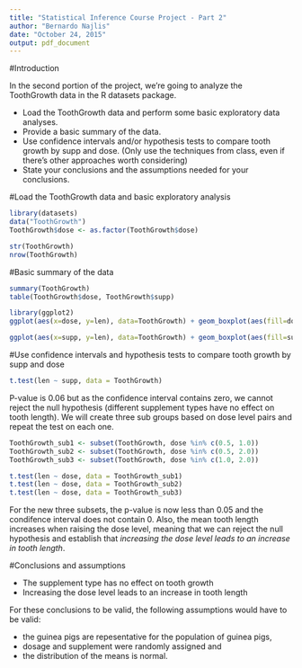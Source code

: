 ```yaml
---
title: "Statistical Inference Course Project - Part 2"
author: "Bernardo Najlis"
date: "October 24, 2015"
output: pdf_document
---
```


#Introduction

In the second portion of the project, we're going to analyze the ToothGrowth data in the R datasets package.

* Load the ToothGrowth data and perform some basic exploratory data analyses.
* Provide a basic summary of the data.
* Use confidence intervals and/or hypothesis tests to compare tooth growth by supp and dose. (Only use the techniques from class, even if there's other approaches worth considering)
* State your conclusions and the assumptions needed for your conclusions. 

#Load the ToothGrowth data and basic exploratory analysis

```r
library(datasets)
data("ToothGrowth")
ToothGrowth$dose <- as.factor(ToothGrowth$dose)

str(ToothGrowth)
nrow(ToothGrowth)
```

#Basic summary of the data

```r
summary(ToothGrowth)
table(ToothGrowth$dose, ToothGrowth$supp)

library(ggplot2)
ggplot(aes(x=dose, y=len), data=ToothGrowth) + geom_boxplot(aes(fill=dose))

ggplot(aes(x=supp, y=len), data=ToothGrowth) + geom_boxplot(aes(fill=supp))
```

#Use confidence intervals and hypothesis tests to compare tooth growth by supp and dose

```r
t.test(len ~ supp, data = ToothGrowth)
```

P-value is 0.06 but as the confidence interval contains zero, we cannot reject the null hypothesis (different supplement types have no effect on tooth length). We will create three sub groups based on dose level pairs and repeat the test on each one.

```r
ToothGrowth_sub1 <- subset(ToothGrowth, dose %in% c(0.5, 1.0))
ToothGrowth_sub2 <- subset(ToothGrowth, dose %in% c(0.5, 2.0))
ToothGrowth_sub3 <- subset(ToothGrowth, dose %in% c(1.0, 2.0))

t.test(len ~ dose, data = ToothGrowth_sub1)
t.test(len ~ dose, data = ToothGrowth_sub2)
t.test(len ~ dose, data = ToothGrowth_sub3)
```

For the new three subsets, the p-value is now less than 0.05 and the condifence interval does not contain 0. Also, the mean tooth length increases when raising the dose level, meaning that we can reject the null hypothesis and establish that *increasing the dose level leads to an increase in tooth length*.

#Conclusions and assumptions

- The supplement type has no effect on tooth growth
- Increasing the dose level leads to an increase in tooth length

For these conclusions to be valid, the following assumptions would have to be valid:

- the guinea pigs are repesentative for the population of guinea pigs,
- dosage and supplement were randomly assigned and
- the distribution of the means is normal.